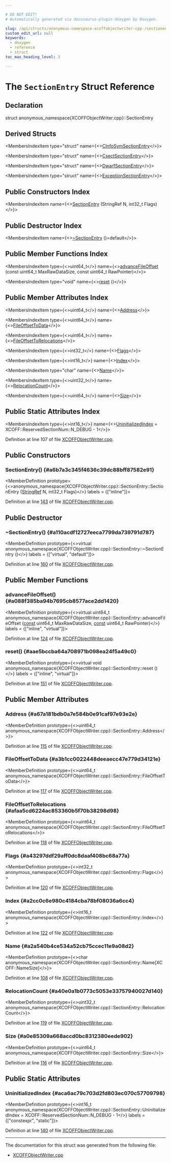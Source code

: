 ```yaml
---

# DO NOT EDIT!
# Automatically generated via docusaurus-plugin-doxygen by Doxygen.

slug: /api/structs/anonymous-namespace-xcoffobjectwriter-cpp-/sectionentry
custom_edit_url: null
keywords:
  - doxygen
  - reference
  - struct
toc_max_heading_level: 3

---
```





# The `SectionEntry` Struct Reference

<DoxygenPage pluginConfig={pluginConfig}>



## Declaration

<CodeBlock>struct anonymous_namespace{XCOFFObjectWriter.cpp}::SectionEntry</CodeBlock>

## Derived Structs

<MembersIndex>

<MembersIndexItem
  type="struct"
  name={<><a href="/docs/api/structs/anonymous-namespace-xcoffobjectwriter-cpp-/cinfosymsectionentry">CInfoSymSectionEntry</a></>}>
</MembersIndexItem>

<MembersIndexItem
  type="struct"
  name={<><a href="/docs/api/structs/anonymous-namespace-xcoffobjectwriter-cpp-/csectsectionentry">CsectSectionEntry</a></>}>
</MembersIndexItem>

<MembersIndexItem
  type="struct"
  name={<><a href="/docs/api/structs/anonymous-namespace-xcoffobjectwriter-cpp-/dwarfsectionentry">DwarfSectionEntry</a></>}>
</MembersIndexItem>

<MembersIndexItem
  type="struct"
  name={<><a href="/docs/api/structs/anonymous-namespace-xcoffobjectwriter-cpp-/exceptionsectionentry">ExceptionSectionEntry</a></>}>
</MembersIndexItem>

</MembersIndex>

## Public Constructors Index

<MembersIndex>

<MembersIndexItem
  name={<><a href="#a6b7a3c345f4636c39dc88bff87582e91">SectionEntry</a> (StringRef N, int32&#95;t Flags)</>}>
</MembersIndexItem>

</MembersIndex>

## Public Destructor Index

<MembersIndex>

<MembersIndexItem
  name={<><a href="#a110acdf12727eeca7799da739791d787">~SectionEntry</a> ()=default</>}>
</MembersIndexItem>

</MembersIndex>

## Public Member Functions Index

<MembersIndex>

<MembersIndexItem
  type={<>uint64&#95;t</>}
  name={<><a href="#a088f385ba94b7695cb8577ace2dd1420">advanceFileOffset</a> (const uint64&#95;t MaxRawDataSize, const uint64&#95;t RawPointer)</>}>
</MembersIndexItem>

<MembersIndexItem
  type="void"
  name={<><a href="#aae5bccba64a708971b098ea24f5a49c0">reset</a> ()</>}>
</MembersIndexItem>

</MembersIndex>

## Public Member Attributes Index

<MembersIndex>

<MembersIndexItem
  type={<>uint64&#95;t</>}
  name={<><a href="#a67a181bdb0a7e584b0e91caf97e93e2e">Address</a></>}>
</MembersIndexItem>

<MembersIndexItem
  type={<>uint64&#95;t</>}
  name={<><a href="#a3b1cc0022448deeaecc47e779d34121e">FileOffsetToData</a></>}>
</MembersIndexItem>

<MembersIndexItem
  type={<>uint64&#95;t</>}
  name={<><a href="#afaa5cd6224ac853360b5f70b38298d98">FileOffsetToRelocations</a></>}>
</MembersIndexItem>

<MembersIndexItem
  type={<>int32&#95;t</>}
  name={<><a href="#a43297ddf29aff0dc8daaf408bc68a77a">Flags</a></>}>
</MembersIndexItem>

<MembersIndexItem
  type={<>int16&#95;t</>}
  name={<><a href="#a2cc0c6e980c4184cba78bf08036a6cc4">Index</a></>}>
</MembersIndexItem>

<MembersIndexItem
  type="char"
  name={<><a href="#a2a540b4ce534a52cb75ccec11e9a08d2">Name</a></>}>
</MembersIndexItem>

<MembersIndexItem
  type={<>uint32&#95;t</>}
  name={<><a href="#a40e0a1b0773c5053e33757940027d140">RelocationCount</a></>}>
</MembersIndexItem>

<MembersIndexItem
  type={<>uint64&#95;t</>}
  name={<><a href="#a0e85309a668accd0bc8312380eede902">Size</a></>}>
</MembersIndexItem>

</MembersIndex>

## Public Static Attributes Index

<MembersIndex>

<MembersIndexItem
  type={<>int16&#95;t</>}
  name={<><a href="#aca6ac79c703d2fd803ec070c57709798">UninitializedIndex</a> =
      XCOFF::ReservedSectionNum::N&#95;DEBUG - 1</>}>
</MembersIndexItem>

</MembersIndex>


Definition at line 107 of file <a href="/docs/api/files/lib/lib/mc/xcoffobjectwriter-cpp">XCOFFObjectWriter.cpp</a>.

<SectionDefinition>

## Public Constructors

### SectionEntry() {#a6b7a3c345f4636c39dc88bff87582e91}

<MemberDefinition
  prototype={<>anonymous&#95;namespace&#123;XCOFFObjectWriter.cpp&#125;::SectionEntry::SectionEntry (<a href="/docs/api/classes/llvm/stringref">StringRef</a> N, int32&#95;t Flags)</>}
  labels = {["inline"]}>

Definition at line <a href="/docs/api/files/lib/lib/mc/xcoffobjectwriter-cpp/#l00143">143</a> of file <a href="/docs/api/files/lib/lib/mc/xcoffobjectwriter-cpp">XCOFFObjectWriter.cpp</a>.
</MemberDefinition>

</SectionDefinition>

<SectionDefinition>

## Public Destructor

### ~SectionEntry() {#a110acdf12727eeca7799da739791d787}

<MemberDefinition
  prototype={<>virtual anonymous&#95;namespace&#123;XCOFFObjectWriter.cpp&#125;::SectionEntry::~SectionEntry ()</>}
  labels = {["virtual", "default"]}>

Definition at line <a href="/docs/api/files/lib/lib/mc/xcoffobjectwriter-cpp/#l00160">160</a> of file <a href="/docs/api/files/lib/lib/mc/xcoffobjectwriter-cpp">XCOFFObjectWriter.cpp</a>.
</MemberDefinition>

</SectionDefinition>

<SectionDefinition>

## Public Member Functions

### advanceFileOffset() {#a088f385ba94b7695cb8577ace2dd1420}

<MemberDefinition
  prototype={<>virtual uint64&#95;t anonymous&#95;namespace&#123;XCOFFObjectWriter.cpp&#125;::SectionEntry::advanceFileOffset (<a href="/docs/api/files/lib/lib/target/lib/target/aarch64/aarch64promoteconstant-cpp/#a90f8350fecae261c25be85d38b451bff">const</a> uint64&#95;t MaxRawDataSize, <a href="/docs/api/files/lib/lib/target/lib/target/aarch64/aarch64promoteconstant-cpp/#a90f8350fecae261c25be85d38b451bff">const</a> uint64&#95;t RawPointer)</>}
  labels = {["inline", "virtual"]}>

Definition at line <a href="/docs/api/files/lib/lib/mc/xcoffobjectwriter-cpp/#l00124">124</a> of file <a href="/docs/api/files/lib/lib/mc/xcoffobjectwriter-cpp">XCOFFObjectWriter.cpp</a>.
</MemberDefinition>

### reset() {#aae5bccba64a708971b098ea24f5a49c0}

<MemberDefinition
  prototype={<>virtual void anonymous&#95;namespace&#123;XCOFFObjectWriter.cpp&#125;::SectionEntry::reset ()</>}
  labels = {["inline", "virtual"]}>

Definition at line <a href="/docs/api/files/lib/lib/mc/xcoffobjectwriter-cpp/#l00151">151</a> of file <a href="/docs/api/files/lib/lib/mc/xcoffobjectwriter-cpp">XCOFFObjectWriter.cpp</a>.
</MemberDefinition>

</SectionDefinition>

<SectionDefinition>

## Public Member Attributes

### Address {#a67a181bdb0a7e584b0e91caf97e93e2e}

<MemberDefinition
  prototype={<>uint64&#95;t anonymous&#95;namespace&#123;XCOFFObjectWriter.cpp&#125;::SectionEntry::Address</>}>

Definition at line <a href="/docs/api/files/lib/lib/mc/xcoffobjectwriter-cpp/#l00115">115</a> of file <a href="/docs/api/files/lib/lib/mc/xcoffobjectwriter-cpp">XCOFFObjectWriter.cpp</a>.
</MemberDefinition>

### FileOffsetToData {#a3b1cc0022448deeaecc47e779d34121e}

<MemberDefinition
  prototype={<>uint64&#95;t anonymous&#95;namespace&#123;XCOFFObjectWriter.cpp&#125;::SectionEntry::FileOffsetToData</>}>

Definition at line <a href="/docs/api/files/lib/lib/mc/xcoffobjectwriter-cpp/#l00117">117</a> of file <a href="/docs/api/files/lib/lib/mc/xcoffobjectwriter-cpp">XCOFFObjectWriter.cpp</a>.
</MemberDefinition>

### FileOffsetToRelocations {#afaa5cd6224ac853360b5f70b38298d98}

<MemberDefinition
  prototype={<>uint64&#95;t anonymous&#95;namespace&#123;XCOFFObjectWriter.cpp&#125;::SectionEntry::FileOffsetToRelocations</>}>

Definition at line <a href="/docs/api/files/lib/lib/mc/xcoffobjectwriter-cpp/#l00118">118</a> of file <a href="/docs/api/files/lib/lib/mc/xcoffobjectwriter-cpp">XCOFFObjectWriter.cpp</a>.
</MemberDefinition>

### Flags {#a43297ddf29aff0dc8daaf408bc68a77a}

<MemberDefinition
  prototype={<>int32&#95;t anonymous&#95;namespace&#123;XCOFFObjectWriter.cpp&#125;::SectionEntry::Flags</>}>

Definition at line <a href="/docs/api/files/lib/lib/mc/xcoffobjectwriter-cpp/#l00120">120</a> of file <a href="/docs/api/files/lib/lib/mc/xcoffobjectwriter-cpp">XCOFFObjectWriter.cpp</a>.
</MemberDefinition>

### Index {#a2cc0c6e980c4184cba78bf08036a6cc4}

<MemberDefinition
  prototype={<>int16&#95;t anonymous&#95;namespace&#123;XCOFFObjectWriter.cpp&#125;::SectionEntry::Index</>}>

Definition at line <a href="/docs/api/files/lib/lib/mc/xcoffobjectwriter-cpp/#l00122">122</a> of file <a href="/docs/api/files/lib/lib/mc/xcoffobjectwriter-cpp">XCOFFObjectWriter.cpp</a>.
</MemberDefinition>

### Name {#a2a540b4ce534a52cb75ccec11e9a08d2}

<MemberDefinition
  prototype={<>char anonymous&#95;namespace&#123;XCOFFObjectWriter.cpp&#125;::SectionEntry::Name&#91;XCOFF::NameSize&#93;</>}>

Definition at line <a href="/docs/api/files/lib/lib/mc/xcoffobjectwriter-cpp/#l00108">108</a> of file <a href="/docs/api/files/lib/lib/mc/xcoffobjectwriter-cpp">XCOFFObjectWriter.cpp</a>.
</MemberDefinition>

### RelocationCount {#a40e0a1b0773c5053e33757940027d140}

<MemberDefinition
  prototype={<>uint32&#95;t anonymous&#95;namespace&#123;XCOFFObjectWriter.cpp&#125;::SectionEntry::RelocationCount</>}>

Definition at line <a href="/docs/api/files/lib/lib/mc/xcoffobjectwriter-cpp/#l00119">119</a> of file <a href="/docs/api/files/lib/lib/mc/xcoffobjectwriter-cpp">XCOFFObjectWriter.cpp</a>.
</MemberDefinition>

### Size {#a0e85309a668accd0bc8312380eede902}

<MemberDefinition
  prototype={<>uint64&#95;t anonymous&#95;namespace&#123;XCOFFObjectWriter.cpp&#125;::SectionEntry::Size</>}>

Definition at line <a href="/docs/api/files/lib/lib/mc/xcoffobjectwriter-cpp/#l00116">116</a> of file <a href="/docs/api/files/lib/lib/mc/xcoffobjectwriter-cpp">XCOFFObjectWriter.cpp</a>.
</MemberDefinition>

</SectionDefinition>

<SectionDefinition>

## Public Static Attributes

### UninitializedIndex {#aca6ac79c703d2fd803ec070c57709798}

<MemberDefinition
  prototype={<>int16&#95;t anonymous&#95;namespace&#123;XCOFFObjectWriter.cpp&#125;::SectionEntry::UninitializedIndex =
      XCOFF::ReservedSectionNum::N&#95;DEBUG - 1</>}
  labels = {["constexpr", "static"]}>

Definition at line <a href="/docs/api/files/lib/lib/mc/xcoffobjectwriter-cpp/#l00140">140</a> of file <a href="/docs/api/files/lib/lib/mc/xcoffobjectwriter-cpp">XCOFFObjectWriter.cpp</a>.
</MemberDefinition>

</SectionDefinition>

<hr/>

The documentation for this struct was generated from the following file:

<ul>
<li><a href="/docs/api/files/lib/lib/mc/xcoffobjectwriter-cpp">XCOFFObjectWriter.cpp</a></li>
</ul>

</DoxygenPage>
